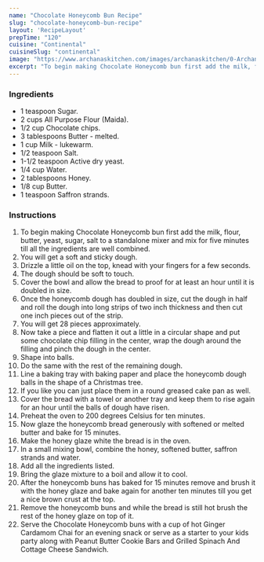 ---
name: "Chocolate Honeycomb Bun Recipe"
slug: "chocolate-honeycomb-bun-recipe"
layout: 'RecipeLayout'
prepTime: "120"
cuisine: "Continental"
cuisineSlug: "continental"
image: "https://www.archanaskitchen.com/images/archanaskitchen/0-Archanas-Kitchen-Recipes/2018/Chocolate_Honeycomb_Bun_Recipe_1_1600.jpg"
excerpt: "To begin making Chocolate Honeycomb bun first add the milk, flour, butter, yeast, sugar, salt to a standalone mixer and mix for five minutes till all the ingredients are well combined"
---

### Ingredients

- 1 teaspoon Sugar.
- 2 cups All Purpose Flour (Maida).
- 1/2 cup Chocolate chips.
- 3 tablespoons Butter - melted.
- 1 cup Milk - lukewarm.
- 1/2 teaspoon Salt.
- 1-1/2 teaspoon Active dry yeast.
- 1/4 cup Water.
- 2 tablespoons Honey.
- 1/8 cup Butter.
- 1 teaspoon Saffron strands.

### Instructions

1. To begin making Chocolate Honeycomb bun first add the milk, flour, butter, yeast, sugar, salt to a standalone mixer and mix for five minutes till all the ingredients are well combined.
1. You will get a soft and sticky dough.
1. Drizzle a little oil on the top, knead with your fingers for a few seconds.
1. The dough should be soft to touch.
1. Cover the bowl and allow the bread to proof for at least an hour until it is doubled in size.
1. Once the honeycomb dough has doubled in size, cut the dough in half and roll the dough into long strips of two inch thickness and then cut one inch pieces out of the strip.
1. You will get 28 pieces approximately.
1. Now take a piece and flatten it out a little in a circular shape and put some chocolate chip filling in the center, wrap the dough around the filling and pinch the dough in the center.
1. Shape into balls.
1. Do the same with the rest of the remaining dough.
1. Line a baking tray with baking paper and place the honeycomb dough balls in the shape of a Christmas tree.
1. If you like you can just place them in a round greased cake pan as well.
1. Cover the bread with a towel or another tray and keep them to rise again for an hour until the balls of dough have risen.
1. Preheat the oven to 200 degrees Celsius for ten minutes.
1. Now glaze the honeycomb bread generously with softened or melted butter and bake for 15 minutes.
1. Make the honey glaze white the bread is in the oven.
1. In a small mixing bowl, combine the honey, softened butter, saffron strands and water.
1. Add all the ingredients listed.
1. Bring the glaze mixture to a boil and allow it to cool.
1. After the honeycomb buns has baked for 15 minutes remove and brush it with the honey glaze and bake again for another ten minutes till you get a nice brown crust at the top.
1. Remove the honeycomb buns and while the bread is still hot brush the rest of the honey glaze on top of it.
1. Serve the Chocolate Honeycomb buns with a cup of hot Ginger Cardamom Chai for an evening snack or serve as a starter to your kids party along with Peanut Butter Cookie Bars and Grilled Spinach And Cottage Cheese Sandwich.
